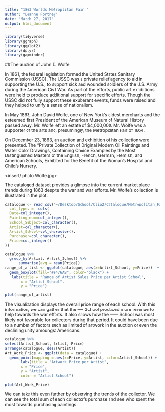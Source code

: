 ```yaml
---
title: "1863 Worlds Metroplitan Fair "
author: "Leanne Fortney"
date: "March 27, 2017"
output: html_document
---
```

```r

library(tidyverse)
library(ggraph)
library(ggplot2)
library(dplyr)
library(gapminder)
```
##The auction of John D. Wolfe

In 1861, the federal legislation formed the United States Sanitary Commission (USSC). The USSC was a private relief agency to aid in supporting the U.S., to support sick and wounded soldiers of the U.S. Army during the American Civil War. As part of the efforts, public art exhibitions were held to produce additional support for specific efforts. Though the USSC did not fully support these exuberant events, funds were raised and they helped to unify a sense of nationalism. 

In May 1863, John David Wolfe, one of New York's oldest merchants and the esteemed first President of the American Museum of Natural History passed away. Mr. Wolfe left an estate of $4,000,000.  Mr. Wolfe was a supporter of the arts and, presumingly, the Metropolitan Fair of 1864. 

On December 23, 1863, an auction and exhibition of his collection were presented. The "Private Collection of Original Modern Oil Paintings and Water Color Drawings, Containing Choice Examples by the Most Distinguished Masters of the English, French, German, Flemish, and American Schools, Exhibited for the Benefit of the Woman's Hospital and Child's Nursery. 

<insert/ photo Wolfe.jpg>

The cataloged dataset provides a glimpse into the current market place trends during 1863 despite the war and war efforts. Mr. Wolfe's collection is illustrated in the plot. 


```r
catalogue <- read_csv("~/Desktop/School/Clio2/Catalogue/Metropolitan_Fair.csv", 
  col_types =  cols(
  Date=col_integer(),
  Painting_num=col_integer(),
  School_Subject=col_character(), 
  Artist=col_character(), 
  Artist_School=col_character(), 
  Purchaser=col_character(),
  Price=col_integer()
))
```
```r
catalogue %>%
  group_by(Artist, Artist_School) %>% 
      summarise(avg = mean(Price))
range_of_artist <- ggplot(catalogue, aes(x=Artist_School, y=Price))  +
  geom_boxplot(fill="#9476AB", color="black") +
   labs(title = "Range of Artist Sales Price per Artist School",
       x = "Artist School",
       y = "Price")
```
```r
plot(range_of_artist)
```

The visualization displays the overall price range of each school. With this information, we can gather that the ---- School produced more revenue to help towards the war efforts. It also shows how the ------ School was most likely not favorable for collectors during that period. It could have been due to a number of factors such as limited of artwork in the auction or even the declining unity amoungst Americans. 


```r
catalogue %>% 
select(Artist_School, Artist, Price)
arrange(catalogue, desc(Artist))
Art_Work_Price <- ggplot(data = catalogue) + 
  geom_point(mapping = aes(x=Price, y=Artist, color=Artist_School)) +
       labs(title = "Artwork Price per Artist",
       x = "Price",
       y = "Artist",
       color = "Artist School")
```
```r
plot(Art_Work_Price)
```

We can take this even further by observing the trends of the collector. We can see the total sum of each collector's purchase and see who spent the most towards purchasing paintings.  